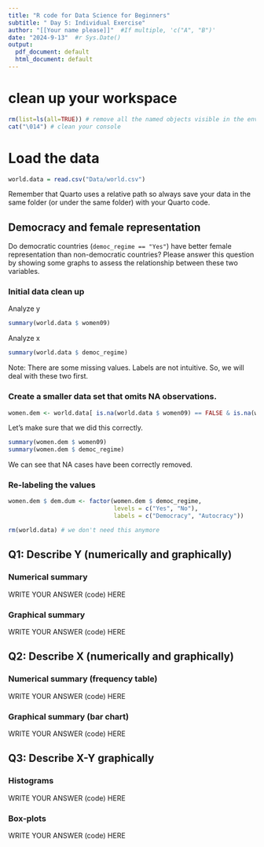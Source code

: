 ```yaml
---
title: "R code for Data Science for Beginners"
subtitle: " Day 5: Individual Exercise"
author: "[[Your name please]]"  #If multiple, 'c("A", "B")'
date: "2024-9-13"  #r Sys.Date()
output:
  pdf_document: default
  html_document: default
---
```


# clean up your workspace 
```r
rm(list=ls(all=TRUE)) # remove all the named objects visible in the environment 
cat("\014") # clean your console
```

# Load the data 
```r
world.data = read.csv("Data/world.csv")
```

Remember that Quarto uses a relative path so always save your data in the same folder (or under the same folder) with your Quarto code. 

## Democracy and female representation 

Do democratic countries (`democ_regime == "Yes"`) have better female representation than non-democratic countries? Please answer this question by showing some graphs to assess the relationship between these two variables. 


### Initial data clean up

Analyze y
```r
summary(world.data $ women09)
```

Analyze x
```r
summary(world.data $ democ_regime)
```

Note: There are some missing values. Labels are not intuitive. So, we will deal with these two first.


### Create a smaller data set that omits NA observations.
```r
women.dem <- world.data[ is.na(world.data $ women09) == FALSE & is.na(world.data $ democ_regime) == FALSE, ]
```

Let's make sure that we did this correctly. 

```r
summary(women.dem $ women09)
summary(women.dem $ democ_regime)
```

We can see that NA cases have been correctly removed. 


### Re-labeling the values
```r
women.dem $ dem.dum <- factor(women.dem $ democ_regime, 
                              levels = c("Yes", "No"),
                              labels = c("Democracy", "Autocracy"))

rm(world.data) # we don't need this anymore
```

## Q1: Describe Y (numerically and graphically) 


### Numerical summary

WRITE YOUR ANSWER (code) HERE

### Graphical summary

WRITE YOUR ANSWER (code) HERE

## Q2: Describe X (numerically and graphically) 


### Numerical summary (frequency table)

WRITE YOUR ANSWER (code) HERE

### Graphical summary (bar chart)

WRITE YOUR ANSWER (code) HERE

## Q3: Describe X-Y graphically

### Histograms

WRITE YOUR ANSWER (code) HERE

### Box-plots

WRITE YOUR ANSWER (code) HERE